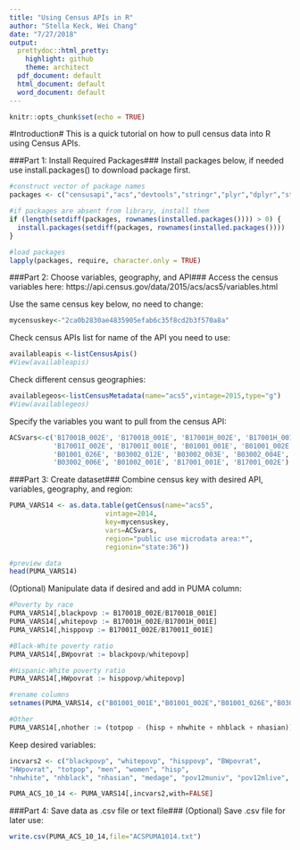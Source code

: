 ```yaml
---
title: "Using Census APIs in R"
author: "Stella Keck, Wei Chang"
date: "7/27/2018"
output:
  prettydoc::html_pretty:
    highlight: github
    theme: architect
  pdf_document: default
  html_document: default
  word_document: default
---
```


```r
knitr::opts_chunk$set(echo = TRUE)
```

#Introduction#
This is a quick tutorial on how to pull census data into R using Census APIs.

###Part 1: Install Required Packages###
Install packages below, if needed use install.packages() to download package first.
```r
#construct vector of package names
packages <- c("censusapi","acs","devtools","stringr","plyr","dplyr","stringi", "data.table")

#if packages are absent from library, install them
if (length(setdiff(packages, rownames(installed.packages()))) > 0) {
  install.packages(setdiff(packages, rownames(installed.packages())))  
}

#load packages
lapply(packages, require, character.only = TRUE)
```

###Part 2: Choose variables, geography, and API###
Access the census variables here: https://api.census.gov/data/2015/acs/acs5/variables.html

Use the same census key below, no need to change:
```r
mycensuskey<-"2ca0b2830ae4835905efab6c35f8cd2b3f570a8a"
```

Check census APIs list for name of the API you need to use:
```r
availableapis <-listCensusApis()
#View(availableapis)
```

Check different census geographies:
```r
availablegeos<-listCensusMetadata(name="acs5",vintage=2015,type="g")
#View(availablegeos)
```

Specify the variables you want to pull from the census API:
```r
ACSvars<-c('B17001B_002E', 'B17001B_001E', 'B17001H_002E', 'B17001H_001E', 
           'B17001I_002E', 'B17001I_001E', 'B01001_001E', 'B01001_002E', 
           'B01001_026E', 'B03002_012E', 'B03002_003E', 'B03002_004E', 
           'B03002_006E', 'B01002_001E', 'B17001_001E', 'B17001_002E')
```

###Part 3: Create dataset###
Combine census key with desired API, variables, geography, and region:
```r
PUMA_VARS14 <- as.data.table(getCensus(name="acs5",
                        vintage=2014, 
                        key=mycensuskey, 
                        vars=ACSvars,
                        region="public use microdata area:*",
                        regionin="state:36"))

#preview data
head(PUMA_VARS14)
```

(Optional) Manipulate data if desired and add in PUMA column:
```r
#Poverty by race
PUMA_VARS14[,blackpovp := B17001B_002E/B17001B_001E]
PUMA_VARS14[,whitepovp := B17001H_002E/B17001H_001E]
PUMA_VARS14[,hisppovp := B17001I_002E/B17001I_001E]

#Black-White poverty ratio
PUMA_VARS14[,BWpovrat := blackpovp/whitepovp]

#Hispanic-White poverty ratio
PUMA_VARS14[,HWpovrat := hisppovp/whitepovp]

#rename columns
setnames(PUMA_VARS14, c("B01001_001E","B01001_002E","B01001_026E","B03002_012E","B03002_003E","B03002_004E","B03002_006E","B01002_001E","B17001_001E","B17001_002E","public_use_microdata_area"), c("totpop","men","women","hisp","nhwhite","nhblack","nhasian","medage","pov12muniv","pov12mlive","puma"))

#Other
PUMA_VARS14[,nhother := (totpop - (hisp + nhwhite + nhblack + nhasian))]
```

Keep desired variables:
```r
incvars2 <- c("blackpovp", "whitepovp", "hisppovp", "BWpovrat", 
"HWpovrat", "totpop", "men", "women", "hisp", 
"nhwhite", "nhblack", "nhasian", "medage", "pov12muniv", "pov12mlive", "nhother", "puma")

PUMA_ACS_10_14 <- PUMA_VARS14[,incvars2,with=FALSE]
```

###Part 4: Save data as .csv file or text file###
(Optional) Save .csv file for later use:
```r
write.csv(PUMA_ACS_10_14,file="ACSPUMA1014.txt")
```
